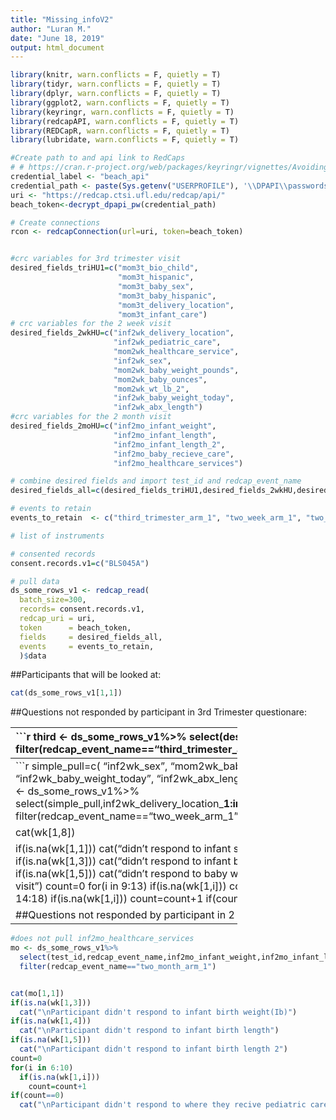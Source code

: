 ```yaml
---
title: "Missing_infoV2"
author: "Luran M."
date: "June 18, 2019"
output: html_document
---
```



```r

library(knitr, warn.conflicts = F, quietly = T)
library(tidyr, warn.conflicts = F, quietly = T)
library(dplyr, warn.conflicts = F, quietly = T)
library(ggplot2, warn.conflicts = F, quietly = T)
library(keyringr, warn.conflicts = F, quietly = T)
library(redcapAPI, warn.conflicts = F, quietly = T)
library(REDCapR, warn.conflicts = F, quietly = T)
library(lubridate, warn.conflicts = F, quietly = T)

#Create path to and api link to RedCaps
# # https://cran.r-project.org/web/packages/keyringr/vignettes/Avoiding_plain_text_passwords_in_R_with_keyringr.html
credential_label <- "beach_api"
credential_path <- paste(Sys.getenv("USERPROFILE"), '\\DPAPI\\passwords\\', Sys.info()["nodename"], '\\', credential_label, '.txt', sep="")
uri <- "https://redcap.ctsi.ufl.edu/redcap/api/"
beach_token<-decrypt_dpapi_pw(credential_path)

# Create connections
rcon <- redcapConnection(url=uri, token=beach_token)


#crc variables for 3rd trimester visit
desired_fields_triHU1=c("mom3t_bio_child",
                        "mom3t_hispanic",
                        "mom3t_baby_sex",
                        "mom3t_baby_hispanic",
                        "mom3t_delivery_location",
                        "mom3t_infant_care")
# crc variables for the 2 week visit 
desired_fields_2wkHU=c("inf2wk_delivery_location",
                       "inf2wk_pediatric_care",
                       "mom2wk_healthcare_service",
                       "inf2wk_sex",
                       "mom2wk_baby_weight_pounds",
                       "mom2wk_baby_ounces",
                       "mom2wk_wt_lb_2",
                       "inf2wk_baby_weight_today",
                       "inf2wk_abx_length")
#crc variables for the 2 month visit 
desired_fields_2moHU=c("inf2mo_infant_weight",
                       "inf2mo_infant_length",
                       "inf2mo_infant_length_2",
                       "inf2mo_baby_recieve_care",
                       "inf2mo_healthcare_services")

# combine desired fields and import test_id and redcap_event_name
desired_fields_all=c(desired_fields_triHU1,desired_fields_2wkHU,desired_fields_2moHU,"test_id","redcap_event_name")

# events to retain
events_to_retain  <- c("third_trimester_arm_1", "two_week_arm_1", "two_month_arm_1")

# list of instruments

# consented records
consent.records.v1=c("BLS045A")

# pull data
ds_some_rows_v1 <- redcap_read(
  batch_size=300,
  records= consent.records.v1,
  redcap_uri = uri, 
  token      = beach_token, 
  fields     = desired_fields_all,
  events     = events_to_retain,
  )$data

```
##Participants that will be looked at:
```r
cat(ds_some_rows_v1[1,1])
```

##Questions not responded by participant in 3rd Trimester questionare:

---------------------------------------------------
```r
third <- ds_some_rows_v1%>%
  select(desired_fields_triHU1,redcap_event_name,test_id)%>%
  filter(redcap_event_name=="third_trimester_arm_1")
cat(third[1,8])
if(is.na(third[1,5]))
  cat("\nparticipant didn't tell delivery location")

if(is.na(third[1,6]))
  cat("\nparticipant didn't disclose location of pediatric care")

if(is.na(third[1,4]))
  cat("\nparticipant didn't respond if the child was hispanic")

if(is.na(third[1,3]))
  cat("\nparticipant didn't disclose child sex")

if(is.na(third[1,1]))
  cat("\nparticipant didn't disclose child sex 1")

```

## Questions not responded by participant in 2-week quetionare:

---------------------------------------------------
```r
simple_pull=c( "inf2wk_sex",
               "mom2wk_baby_weight_pounds",
               "mom2wk_baby_ounces",
               "mom2wk_wt_lb_2",
               "inf2wk_baby_weight_today",
               "inf2wk_abx_length",
               "redcap_event_name",
               "test_id")
#does not pull inf2wk_healthcare_servies
wk <- ds_some_rows_v1%>%
  select(simple_pull,inf2wk_delivery_location___1:inf2wk_delivery_location___5,inf2wk_pediatric_care___1:inf2wk_pediatric_care___5)%>%
  filter(redcap_event_name=="two_week_arm_1")

cat(wk[1,8])

if(is.na(wk[1,1]))
  cat("\nParticipant didn't respond to infant sex")
if(is.na(wk[1,2]))
  cat("\nParticipant didn't respond to infant birth weight(Ib)")
if(is.na(wk[1,3]))
  cat("\nParticipant didn't respond to infant birth weight(ounces)")
if(is.na(wk[1,4]))
  cat("\nParticipant didn't respond to infant birth length")
if(is.na(wk[1,5]))
  cat("\nparticipant didn't respond to baby weight on day of visit")
if(is.na(wk[1,6]))
  cat("\nParticiapnt didn't respond to baby length on day of visit")
count=0
for(i in 9:13)
  if(is.na(wk[1,i]))
    count=count+1
if(count==0)
  cat("\nParticipant didn't respond to delivery location")
count=0
for(i in 14:18)
  if(is.na(wk[1,i]))
    count=count+1
if(count==0)
  cat("\nParticipant didn't respond to where they recive pediatric care")
```


##Questions not responded by participant in 2 month Questionare:

---------------------------------------------------

```r
#does not pull inf2mo_healthcare_services
mo <- ds_some_rows_v1%>%
  select(test_id,redcap_event_name,inf2mo_infant_weight,inf2mo_infant_length,inf2mo_infant_length_2,inf2mo_baby_recieve_care___1:inf2mo_baby_recieve_care___5)%>%
  filter(redcap_event_name=="two_month_arm_1")


cat(mo[1,1])
if(is.na(wk[1,3]))
  cat("\nParticipant didn't respond to infant birth weight(Ib)")
if(is.na(wk[1,4]))
  cat("\nParticipant didn't respond to infant birth length")
if(is.na(wk[1,5]))
  cat("\nParticipant didn't respond to infant birth length 2")
count=0
for(i in 6:10)
  if(is.na(wk[1,i]))
    count=count+1
if(count==0)
  cat("\nParticipant didn't respond to where they recive pediatric care")
```